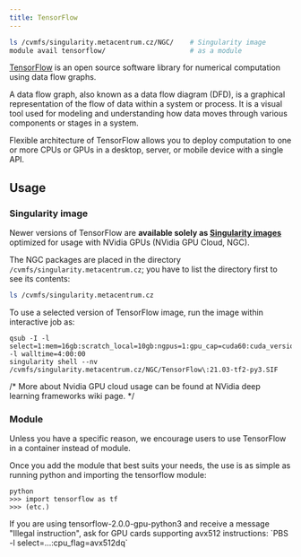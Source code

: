 ```yaml
---
title: TensorFlow
---
```

```bash
ls /cvmfs/singularity.metacentrum.cz/NGC/    # Singularity image
module avail tensorflow/                     # as a module
```

[TensorFlow](https://www.tensorflow.org/) is an open source software library for numerical computation using data flow graphs.

A data flow graph, also known as a data flow diagram (DFD), is a graphical representation of the flow of data within a system or process. It is a visual tool used for modeling and understanding how data moves through various components or stages in a system. 

Flexible architecture of TensorFlow allows you to deploy computation to one or more CPUs or GPUs in a desktop, server, or mobile device with a single API. 

## Usage

### Singularity image

Newer versions of TensorFlow are **available solely as [Singularity images](./containers#singularity-usage)** optimized for usage with NVidia GPUs (NVidia GPU Cloud, NGC).

The NGC packages are placed in the directory `/cvmfs/singularity.metacentrum.cz`; you have to list the directory first to see its contents:

```bash
ls /cvmfs/singularity.metacentrum.cz
```

To use a selected version of TensorFlow image, run the image within interactive job as:

```
qsub -I -l select=1:mem=16gb:scratch_local=10gb:ngpus=1:gpu_cap=cuda60:cuda_version=11.0 -l walltime=4:00:00
singularity shell --nv /cvmfs/singularity.metacentrum.cz/NGC/TensorFlow\:21.03-tf2-py3.SIF
```
/*
More about Nvidia GPU cloud usage can be found at NVidia deep learning frameworks wiki page. 
*/

### Module

<Callout  type="info" title="Tip" icon="💡">
Unless you have a specific reason, we encourage users to use TensorFlow in a container instead of module.
</Callout>

Once you add the module that best suits your needs, the use is as simple as running python and importing the tensorflow module:

```
python
>>> import tensorflow as tf
>>> (etc.)
```

<Callout type="info">
If you are using tensorflow-2.0.0-gpu-python3 and receive a message "Illegal instruction", ask for GPU cards supporting avx512 instructions: `PBS -l select=...:cpu_flag=avx512dq`
</Callout>



